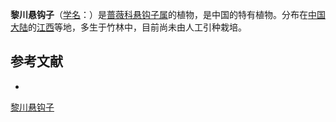 {{Speciesbox
| name = 黎川悬钩子
| status = 
| status_system = 
| image =
| genus = Rubus
| species = lichuanensis
| authority = Yu et Lu
}}

'''黎川悬钩子'''（[[学名|学名]]：{{lang|la|''Rubus lichuanensis''}}）是[[蔷薇科|蔷薇科]][[悬钩子属|悬钩子属]]的植物，是中国的特有植物。分布在[[中国大陆|中国大陆]]的[[江西|江西]]等地，多生于竹林中，目前尚未由人工引种栽培。

== 参考文献 ==
<div class="references-small">
* {{cite web| url =http://www.bioinfo.cn/db05/KmzwSpecies.php?action=view&id=19297| title =黎川悬钩子| work =《中国高等植物数据库全库》| publisher =中国科学院微生物研究所| author =昆明植物研究所| accessdate =2009-02-25| deadurl =yes| archiveurl =https://web.archive.org/web/20160305024627/http://www.bioinfo.cn/db05/KmzwSpecies.php?action=view&id=19297| archivedate =2016-03-05}}
</div>
{{Taxonbar|from=Q11178743}}

[[Category:悬钩子属|黎川悬钩子]]


{{植物小作品}}